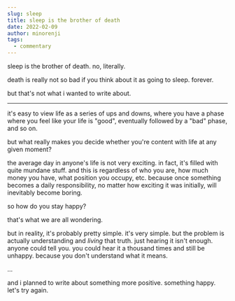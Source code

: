 ```yaml
---
slug: sleep
title: sleep is the brother of death
date: 2022-02-09
author: minorenji
tags:
  - commentary
---
```


sleep is the brother of death. no, literally.


death is really not so bad if you think about it as going to sleep. forever.

but that's not what i wanted to write about.

---

it's easy to view life as a series of ups and downs, where you have a phase where you feel like your life is "good", eventually followed by a "bad" phase, and so on.

but what really makes you decide whether you're content with life at any given moment?

the average day in anyone's life is not very exciting. in fact, it's filled with quite mundane stuff. and this is regardless of who you are, how much money you have, what position you occupy, etc. because once something becomes a daily responsibility, no matter how exciting it was initially, will inevitably become boring.

so how do you stay happy?

that's what we are all wondering.

but in reality, it's probably pretty simple. it's very simple. but the problem is actually understanding and *living* that truth. just hearing it isn't enough. anyone could tell you. you could hear it a thousand times and still be unhappy. because you don't understand what it means.

...

and i planned to write about something more positive. something happy. let's try again.
	